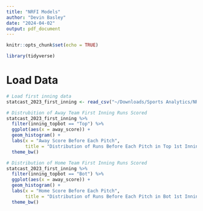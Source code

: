 ```yaml
---
title: "NRFI Models"
author: "Devin Basley"
date: "2024-04-02"
output: pdf_document
---
```


```r
knitr::opts_chunk$set(echo = TRUE)
```

```r

library(tidyverse)

```

# Load Data

```r
# Load first inning data
statcast_2023_first_inning <- read_csv("~/Downloads/Sports Analytics/NRFI/statcast_2023_first_inning.csv")

# Distrubition of Away Team First Inning Runs Scored
statcast_2023_first_inning %>%
  filter(inning_topbot == "Top") %>%
  ggplot(aes(x = away_score)) +
  geom_histogram() +
  labs(x = "Away Score Before Each Pitch",
       title = "Distribution of Runs Before Each Pitch in Top 1st Inning") +
  theme_bw()

# Distribution of Home Team First Inning Runs Scored
statcast_2023_first_inning %>%
  filter(inning_topbot == "Bot") %>%
  ggplot(aes(x = away_score)) +
  geom_histogram() +
  labs(x = "Home Score Before Each Pitch",
       title = "Distribution of Runs Before Each Pitch in Bot 1st Inning") +
  theme_bw()




```


